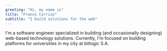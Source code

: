 ```yaml
---
greeting: "Hi, my name is"
title: "Franco Carrizo"
subtitle: "I build solutions for the web"
---
```


I'm a software engineer specialized in building (and occasionally designing) web-based technology solutions. Currently, I'm focused on building platforms for universities in my city at bitlogic S.A.